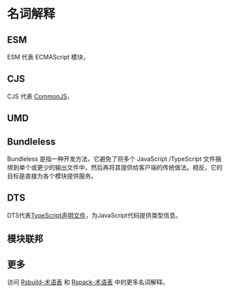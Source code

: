 
# 名词解释

## ESM

ESM 代表 ECMAScript 模块，<ESM />

## CJS

CJS 代表 [CommonJS](https://nodejs.org/api/modules.html#modules-commonjs-modules)，<CJS />

## UMD

<UMD />

## Bundleless

Bundleless 是指一种开发方法，它避免了将多个 JavaScript /TypeScript 文件捆绑到单个或更少的输出文件中，然后再将其提供给客户端的传统做法。相反，它的目标是直接为各个模块提供服务。

## DTS

DTS代表[TypeScript声明文件](https://www.typescriptlang.org/docs/handbook/declaration-files/introduction.html)，为JavaScript代码提供类型信息。

## 模块联邦

<MF />

## 更多

访问 [Rsbuild-术语表](https://rsbuild.dev/guide/start/glossary) 和 [Rspack-术语表](https://rspack.dev/misc/glossary) 中的更多名词解释。
